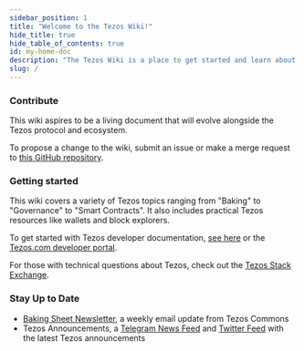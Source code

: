 ```yaml
---
sidebar_position: 1
title: "Welcome to the Tezos Wiki!"
hide_title: true
hide_table_of_contents: true
id: my-home-doc
description: "The Tezos Wiki is a place to get started and learn about Tezos. It also aims to answer the frequently asked questions about the Tezos protocol and the Tezos ecosystem."
slug: /
---
```


### Contribute

This wiki aspires to be a living document that will evolve alongside the Tezos protocol and ecosystem.

To propose a change to the wiki, submit an issue or make a merge request to [this GitHub repository](https://github.com/tezosweb/wiki.tezos.com).

### Getting started

This wiki covers a variety of Tezos topics ranging from "Baking" to "Governance" to "Smart Contracts". It also includes practical Tezos resources like wallets and block explorers.

To get started with Tezos developer documentation, [see here](http://tezos.gitlab.io/) or the [Tezos.com developer portal](https://tezos.com/developer-portal).

For those with technical questions about Tezos, check out the [Tezos Stack Exchange](https://tezos.stackexchange.com/).

### Stay Up to Date

* [Baking Sheet Newsletter](http://bakingsheet.tezoscommons.org), a weekly email update from Tezos Commons
* Tezos Announcements, a [Telegram News Feed](https://t.me/TezosAnnouncements) and [Twitter Feed](https://twitter.com/tezosbulletin) with the latest Tezos announcements
